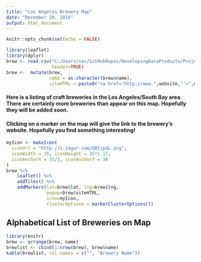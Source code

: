 ```yaml
---
title: "Los Angeles Brewery Map"
date: "December 20, 2016"
output: html_document
---
```


```r
knitr::opts_chunk$set(echo = FALSE)
```

```r
library(leaflet)
library(dplyr)
brew <- read.csv("C:/Users/sec/GitHubRepos/DevelopingDataProducts/Project1/breweries.csv", 
                 header=TRUE)
brew <-  mutate(brew, 
                name = as.character(brew$name),
                siteHTML = paste0("<a href='http://www.",website,"'>",name,"</a>"))
```

#### Here is a listing of craft breweries in the Los Angeles/South Bay area. There are certainly more breweries than appear on this map. Hopefully they will be added soon. 

#### Clicking on a marker on the map will give the link to the brewery's website. Hopefully you find something interesting!

```r
myIcon <- makeIcon(
  iconUrl = "http://i.imgur.com/OBSjp4L.png",
  iconWidth = 35, iconHeight = 35*1.17,
  iconAnchorX = 35/2, iconAnchorY = 30
)
brew %>%
    leaflet() %>%
    addTiles() %>%
    addMarkers(lat=brew$lat, lng=brew$lng, 
               popup=brew$siteHTML, 
               icon=myIcon,
               clusterOptions = markerClusterOptions())

```

## Alphabetical List of Breweries on Map

```r
library(knitr)
brew <- arrange(brew, name)
brewlist <- cbind(1:nrow(brew), brew$name)
kable(brewlist, col.names = c("", "Brewery Name"))
```